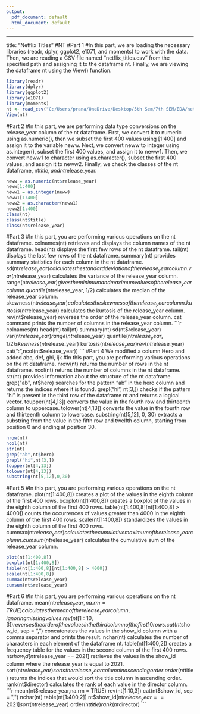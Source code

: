 ---
output:
  pdf_document: default
  html_document: default
---

------------------------------------------------------------------------

title: "Netflix Titles" 
#NT 
#Part 1
#In this part, we are loading the necessary libraries (readr, dplyr, ggplot2, e1071, and moments) to work with the data. Then, we are reading a CSV file named "netflix_titles.csv" from the specified path and assigning it to the dataframe nt. Finally, we are viewing the dataframe nt using the View() function.
```{r}
library(readr)
library(dplyr)
library(ggplot2)
library(e1071)
library(moments)
nt <- read_csv("C:/Users/prana/OneDrive/Desktop/5th Sem/7th SEM/EDA/netflix_titles.csv")
View(nt)
```
#Part 2
#In this part, we are performing data type conversions on the release_year column of the nt dataframe. First, we convert it to numeric using as.numeric(), then we subset the first 400 values using [1:400] and assign it to the variable neww. Next, we convert neww to integer using as.integer(), subset the first 400 values, and assign it to neww1. Then, we convert neww1 to character using as.character(), subset the first 400 values, and assign it to neww2. Finally, we check the classes of the nt dataframe, nt$title, and nt$release_year.
```{r}
neww = as.numeric(nt$release_year)
neww[1:400]
neww1 = as.integer(neww)
neww1[1:400]
neww2 = as.character(neww1)
neww2[1:400]
class(nt)
class(nt$title)
class(nt$release_year)
```
#Part 3
#In this part, you are performing various operations on the nt dataframe. colnames(nt) retrieves and displays the column names of the nt dataframe. head(nt) displays the first few rows of the nt dataframe. tail(nt) displays the last few rows of the nt dataframe. summary(nt) provides summary statistics for each column in the nt dataframe. sd(nt$release_year) calculates the standard deviation of the release_year column. var(nt$release_year) calculates the variance of the release_year column. range(nt$release_year) gives the minimum and maximum values of the release_year column. quantile(nt$release_year, 1/2) calculates the median of the release_year column. skewness(nt$release_year) calculates the skewness of the release_year column. kurtosis(nt$release_year) calculates the kurtosis of the release_year column. rev(nt$release_year) reverses the order of the release_year column. cat command prints the number of columns in the release_year column.
```{r}
colnames(nt)
head(nt)
tail(nt)
summary(nt)
sd(nt$release_year)
var(nt$release_year)
range(nt$release_year)
quantile(nt$release_year, 1/2)
skewness(nt$release_year)
kurtosis(nt$release_year)
rev(nt$release_year)
cat("\nColumn:",ncol(nt$release_year))
```
#Part 4 We modified a column Hero and added abc, def, ghi, ijk
#In this part, you are performing various operations on the nt dataframe. nrow(nt) returns the number of rows in the nt dataframe. ncol(nt) returns the number of columns in the nt dataframe. str(nt) provides information about the structure of the nt dataframe. grep("ab", nt$hero) searches for the pattern "ab" in the hero column and returns the indices where it is found. grepl("hi", nt[3,]) checks if the pattern "hi" is present in the third row of the dataframe nt and returns a logical vector. toupper(nt[4,13]) converts the value in the fourth row and thirteenth column to uppercase. tolower(nt[4,13]) converts the value in the fourth row and thirteenth column to lowercase. substring(nt[5,12], 0, 30) extracts a substring from the value in the fifth row and twelfth column, starting from position 0 and ending at position 30.
```{r}
nrow(nt)
ncol(nt)
str(nt)
grep("ab",nt$hero)
grepl("hi",nt[3,])
toupper(nt[4,13])
tolower(nt[4,13])
substring(nt[5,12],0,30)
```
#Part 5
#In this part, you are performing various operations on the nt dataframe. plot(nt[1:400,8]) creates a plot of the values in the eighth column of the first 400 rows. boxplot(nt[1:400,8]) creates a boxplot of the values in the eighth column of the first 400 rows. table(nt[1:400,8][nt[1:400,8] > 4000]) counts the occurrences of values greater than 4000 in the eighth column of the first 400 rows. scale(nt[1:400,8]) standardizes the values in the eighth column of the first 400 rows. cummax(nt$release_year) calculates the cumulative maximum of the release_year column. cumsum(nt$release_year) calculates the cumulative sum of the release_year column.
```{r}
plot(nt[1:400,8])
boxplot(nt[1:400,8])
table(nt[1:400,8][nt[1:400,8] > 4000])
scale(nt[1:400,8])
cummax(nt$release_year)
cumsum(nt$release_year)
```
#Part 6
#In this part, you are performing various operations on the nt dataframe. mean(nt$release_year, na.rm = TRUE) calculates the mean of the release_year column, ignoring missing values. rev(nt[1:10,3]) reverses the order of the values in the third column of the first 10 rows. cat(nt$show_id, sep = ",") concatenates the values in the show_id column with a comma separator and prints the result. nchar(nt) calculates the number of characters in each element of the dataframe nt. table(nt[1:400,2]) creates a frequency table for the values in the second column of the first 400 rows. nt$show_id[nt$release_year == 2021] retrieves the values in the show_id column where the release_year is equal to 2021. sort(nt$release_year) sorts the release_year column in ascending order. order(nt$title) returns the indices that would sort the title column in ascending order. rank(nt$director) calculates the rank of each value in the director column.
```{r}
mean(nt$release_year,na.rm = TRUE)
rev(nt[1:10,3])
cat(nt$show_id, sep = ",")
nchar(nt)
table(nt[1:400,2])
nt$show_id[nt$release_year == 2021]
sort(nt$release_year)
order(nt$title)
rank(nt$director)
```
